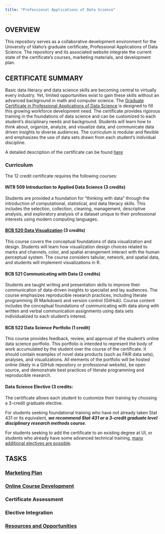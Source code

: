 ```yaml
---
title: "Professional Applications of Data Science"
---
```


## OVERVIEW

This repository serves as a collaborative development environment for the University of Idaho's graduate certificate, Professional Applications of Data Science.  The repository and its associated website integrate the current state of the certificate's courses, marketing materials, and development plan.  

## CERTIFICATE SUMMARY

Basic data literacy and data science skills are becoming central to virtually every industry. Yet, limited opportunities exist to gain these skills without an advanced background in math and computer science. The [Graduate Certificate in Professional Applications of Data Science](Certificate/index.qmd) is designed to fill this growing workforce development need.  The certificate provides rigorous training in the foundations of data science and can be customized to each student's disciplinary needs and background. Students will learn how to think about, organize, analyze, and visualize data, and communicate data driven insights to diverse audiences. The curriculum is modular and flexible and emphasizes the use of data sets drawn from each student's individual discipline. 

A detailed description of the certificate can be found [here](Certificate/index.qmd)

### Curriculum

The 12 credit certificate requires the following courses:

#### INTR 509 Introduction to Applied Data Science (3 credits)

Students are provided a foundation for "thinking with data" through the introduction of computational, statistical, and data literacy skills. This includes the selection, collection, cleaning, management, descriptive analysis, and exploratory analysis of a dataset unique to their professional interests using modern computing languages.

#### [BCB 520 Data Visualization](https://professorpolymorphic.github.io/RobisonWebSite/BCB520/) (3 credits)

This course covers the conceptual foundations of data visualization and design. Students will learn how visualization design choices related to marks and channels, color, and spatial arrangement interact with the human perceptual system. The course considers tabular, network, and spatial data, and students will implement visualizations in R.

#### BCB 521 Communicating with Data (2 credits)

Students are taught writing and presentation skills to improve their communication of data-driven insights to specialist and lay audiences. The course emphasizes reproducible research practices, including literate programming (R Markdown) and version control (GitHub). Course content includes the conceptual foundations of communicating with data along with written and verbal communication assignments using data sets individualized to each student's interest. 

#### BCB 522 Data Science Portfolio (1 credit)

This course provides feedback, review, and approval of the student's online data science portfolio. This portfolio is intended to represent the body of work accumulated by the student over the course of the certificate. It should contain examples of novel data products (such as FAIR data sets), analyses, and visualizations. All elements of the portfolio will be hosted online (likely in a GitHub repository or professional website), be open source, and demonstrate best practices of literate programming and reproducible research. 

#### Data Science Elective (3 credits:

The certificate allows each student to customize their training by choosing a 3-credit graduate elective.

For students seeking foundational training who have not already taken Stat 431 or its equivalent, ***we recommend Stat 431 or a 3-credit graduate level disciplinary research methods course***.

For students seeking to add the certificate to an existing degree at UI, or students who already have some advanced technical training, [many additional electives are possible](Certificate/index.qmd####Electives). 


## TASKS

### [Marketing Plan](Marketing.qmd)

### [Online Course Development](Online.qmd)

### Certificate Assessment

### Elective Integration

### [Resources and Opportunities](Resources.qmd)


